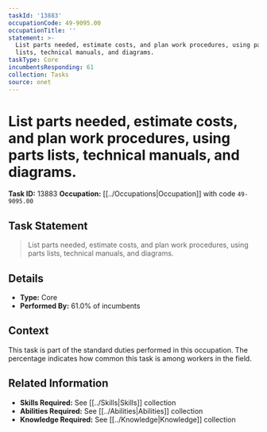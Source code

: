 ```yaml
---
taskId: '13883'
occupationCode: 49-9095.00
occupationTitle: ''
statement: >-
  List parts needed, estimate costs, and plan work procedures, using parts
  lists, technical manuals, and diagrams.
taskType: Core
incumbentsResponding: 61
collection: Tasks
source: onet
---
```

# List parts needed, estimate costs, and plan work procedures, using parts lists, technical manuals, and diagrams.

**Task ID:** 13883
**Occupation:** [[../Occupations|Occupation]] with code `49-9095.00`

## Task Statement

> List parts needed, estimate costs, and plan work procedures, using parts lists, technical manuals, and diagrams.

## Details

- **Type:** Core
- **Performed By:** 61.0% of incumbents

## Context

This task is part of the standard duties performed in this occupation. The percentage indicates how common this task is among workers in the field.

## Related Information

- **Skills Required:** See [[../Skills|Skills]] collection
- **Abilities Required:** See [[../Abilities|Abilities]] collection
- **Knowledge Required:** See [[../Knowledge|Knowledge]] collection
